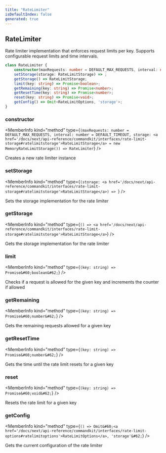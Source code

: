 ```yaml
---
title: "RateLimiter"
isDefaultIndex: false
generated: true
---
```



<!-- This file was generated from the CommandKit source. Do not modify. Instead, re-run the "docgen" script -->


## RateLimiter

<GenerationInfo sourceFile="packages/commandkit/src/utils/useful-stuff/ratelimiter.ts" sourceLine="91" packageName="commandkit" />

Rate limiter implementation that enforces request limits per key.
Supports configurable request limits and time intervals.

```ts title="Signature"
class RateLimiter {
    constructor(maxRequests: number = DEFAULT_MAX_REQUESTS, interval: number = DEFAULT_TIMEOUT, storage: RateLimitStorage = new MemoryRateLimitStorage())
    setStorage(storage: RateLimitStorage) => ;
    getStorage() => RateLimitStorage;
    limit(key: string) => Promise<boolean>;
    getRemaining(key: string) => Promise<number>;
    getResetTime(key: string) => Promise<number>;
    reset(key: string) => Promise<void>;
    getConfig() => Omit<RateLimitOptions, 'storage'>;
}
```

<div className="members-wrapper">

### constructor

<MemberInfo kind="method" type={`(maxRequests: number = DEFAULT_MAX_REQUESTS, interval: number = DEFAULT_TIMEOUT, storage: <a href='/docs/next/api-reference/commandkit/interfaces/rate-limit-storage#ratelimitstorage'>RateLimitStorage</a> = new MemoryRateLimitStorage()) => RateLimiter`}   />

Creates a new rate limiter instance
### setStorage

<MemberInfo kind="method" type={`(storage: <a href='/docs/next/api-reference/commandkit/interfaces/rate-limit-storage#ratelimitstorage'>RateLimitStorage</a>) => `}   />

Sets the storage implementation for the rate limiter
### getStorage

<MemberInfo kind="method" type={`() => <a href='/docs/next/api-reference/commandkit/interfaces/rate-limit-storage#ratelimitstorage'>RateLimitStorage</a>`}   />

Gets the storage implementation for the rate limiter
### limit

<MemberInfo kind="method" type={`(key: string) => Promise&#60;boolean&#62;`}   />

Checks if a request is allowed for the given key and increments the counter if allowed
### getRemaining

<MemberInfo kind="method" type={`(key: string) => Promise&#60;number&#62;`}   />

Gets the remaining requests allowed for a given key
### getResetTime

<MemberInfo kind="method" type={`(key: string) => Promise&#60;number&#62;`}   />

Gets the time until the rate limit resets for a given key
### reset

<MemberInfo kind="method" type={`(key: string) => Promise&#60;void&#62;`}   />

Resets the rate limit for a given key
### getConfig

<MemberInfo kind="method" type={`() => Omit&#60;<a href='/docs/next/api-reference/commandkit/interfaces/rate-limit-options#ratelimitoptions'>RateLimitOptions</a>, 'storage'&#62;`}   />

Gets the current configuration of the rate limiter


</div>
